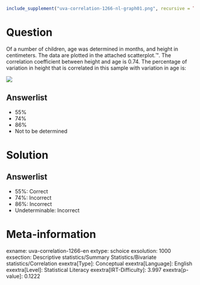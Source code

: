 ```r
include_supplement("uva-correlation-1266-nl-graph01.png", recursive = TRUE)
```

Question
========

Of a number of children, age was determined in months, and height in centimeters. The data are plotted in the attached scatterplot.™. The correlation coefficient between height and age is 0.74. The percentage of variation in height that is correlated in this sample with variation in age is:

![](uva-correlation-1266-nl-graph01.png)

Answerlist
----------

* 55%
* 74%
* 86%
* Not to be determined

Solution
========

Answerlist
----------

* 55%: Correct
* 74%: Incorrect
* 86%: Incorrect
* Undeterminable: Incorrect

Meta-information
================
exname: uva-correlation-1266-en
extype: schoice
exsolution: 1000
exsection: Descriptive statistics/Summary Statistics/Bivariate statistics/Correlation
exextra[Type]: Conceptual
exextra[Language]: English
exextra[Level]: Statistical Literacy
exextra[IRT-Difficulty]: 3.997
exextra[p-value]: 0.1222
